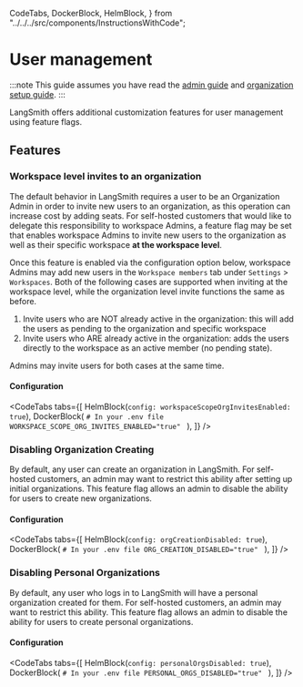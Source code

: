   CodeTabs,
  DockerBlock,
  HelmBlock,
} from "../../../src/components/InstructionsWithCode";

# User management

:::note
This guide assumes you have read the [admin guide](../../concepts/admin) and [organization setup guide](../../how_to_guides/setup/set_up_organization).
:::

LangSmith offers additional customization features for user management using feature flags.

## Features

### Workspace level invites to an organization

The default behavior in LangSmith requires a user to be an Organization Admin in order to invite new users to an organization, as this operation can increase cost by adding seats.
For self-hosted customers that would like to delegate this responsibility to workspace Admins, a feature flag may be set that enables workspace Admins to invite new users to
the organization as well as their specific workspace **at the workspace level**.

Once this feature is enabled via the configuration option below, workspace Admins may add new users in the `Workspace members` tab under `Settings` > `Workspaces`.
Both of the following cases are supported when inviting at the workspace level, while the organization level invite functions the same as before.

1. Invite users who are NOT already active in the organization: this will add the users as pending to the organization and specific workspace
2. Invite users who ARE already active in the organization: adds the users directly to the workspace as an active member (no pending state).

Admins may invite users for both cases at the same time.

#### Configuration

<CodeTabs
  tabs={[
    HelmBlock(`config:
    workspaceScopeOrgInvitesEnabled: true`),
    DockerBlock(
      `# In your .env file
WORKSPACE_SCOPE_ORG_INVITES_ENABLED="true"
    `
    ),
  ]}
/>

### Disabling Organization Creating

By default, any user can create an organization in LangSmith. For self-hosted customers, an admin may want to restrict this ability after setting up initial organizations.
This feature flag allows an admin to disable the ability for users to create new organizations.

#### Configuration

<CodeTabs
  tabs={[
    HelmBlock(`config:
    orgCreationDisabled: true`),
    DockerBlock(
      `# In your .env file
ORG_CREATION_DISABLED="true"
    `
    ),
  ]}
/>

### Disabling Personal Organizations

By default, any user who logs in to LangSmith will have a personal organization created for them.
For self-hosted customers, an admin may want to restrict this ability. This feature flag allows an admin to disable the ability for users to create personal organizations.

#### Configuration

<CodeTabs
  tabs={[
    HelmBlock(`config:
    personalOrgsDisabled: true`),
    DockerBlock(
      `# In your .env file
PERSONAL_ORGS_DISABLED="true"
    `
    ),
  ]}
/>
